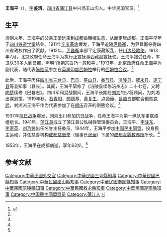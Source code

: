 '''王海平'''（{{bd|1890年||1953年|}}），[[表字|字]]'''鉴清'''，[[四川省|四川省]][[蒲江县|蒲江县]]中兴场王山沟人。中华民国官员。<ref name=pjsh>{{Cite web |url=http://lishizhimi.2008red.com/lishizhimi/article_147_8941_1.shtml |title=陈学林，王海平与西姆拉会议，蒲江史话，2010-09-29 |accessdate=2012-07-17 |archive-date=2016-03-04 |archive-url=https://web.archive.org/web/20160304094845/http://lishizhimi.2008red.com/lishizhimi/article_147_8941_1.shtml |dead-url=yes }}</ref>

==生平==
清朝末年，王海平的父亲王肇远来到[[成都|成都]]做鞋帽生意，从而定居成都。王海平早年于[[四川铁道学堂|四川铁道学堂]]结业。1911年[[辛亥革命|辛亥革命]]爆发，王海平追随[[尹昌衡|尹昌衡]]，为尹昌衡夺得四川省政权作出了贡献。1912年，[[尹昌衡|尹昌衡]]率部平定康藏叛乱，任[[川边经略使|川边经略使]]。1913年7月，北京政府任命王海平为执行正宣抚事西藏副宣抚使。王海平接受任命，率卫队30多人到[[昌都|昌都]]，声明“所抱宗旨乃一意和平 。”1913年，北京政府任命王海平为副代表，随代表[[陈贻范|陈贻范]]参加在[[英属印度|英属印度]][[西姆拉|西姆拉]]举行的[[西姆拉会议|西姆拉会议]]。<ref name=pjsh/>

此后，王海平历任[[四川省_(中華民國)|四川省]][[三台县|三台县]]、[[巴县_(北周)|巴县]]、[[巫山县|巫山县]]、[[奉节县|奉节县]]、[[涪陵县|涪陵县]]、[[叙永县|叙永县]]、[[遂宁县|遂宁县]]等县知事（县长）。其间，王海平纂修了《涪陵县续修涪州志》二十七卷，又聘[[向楚|向楚]]续修《巴县志》。四川军阀混战期间，王海平长期任[[刘湘|刘湘]]的少将顾问，为刘湘出谋划策。1919年秋，[[石青阳|石青阳]]、[[颜德基|颜德基]]、[[黄复生|黄复生]]、[[卢师谛|卢师谛]]、[[吕超|吕超]]五部联合倒[[熊克武|熊克武]]，刘湘派王海平作为代表参加了在[[顺庆|顺庆]]召开的倒熊会议。<ref name=pjsh/>

1937年[[抗日战争|抗日战争]]爆发，刘湘出川参加抗日战争，任命王海平为第一纵队军事联络组组长。1941年，[[蒲江县|蒲江县]]成立了蒲江县公私械弹管理委员会，王海平、[[李注东|李注东]]、[[李家英|李家英]]、[[刘乃铸|刘乃铸]]出任名誉主任委员。1944年，王海平参加[[中国民主同盟|中国民主同盟]]，投身民主运动，并任慈善机构[[成都慈惠堂|成都慈惠堂]]（理事长[[张澜|张澜]]）下属的[[成都女婴教养所|成都女婴教养所]]所长。<ref name=pjsh/>

1953年，王海平在成都病逝，享年63岁。<ref name=pjsh/>

==参考文献==
{{Reflist|2}}

{{DEFAULTSORT:Wang王}}
[[Category:中華民國外交官|Category:中華民國外交官]]
[[Category:中華民國三臺縣知事|Category:中華民國三臺縣知事]]
[[Category:中華民國巴縣知事|Category:中華民國巴縣知事]]
[[Category:中華民國巫山縣知事|Category:中華民國巫山縣知事]]
[[Category:中華民國奉節縣知事|Category:中華民國奉節縣知事]]
[[Category:中華民國涪陵縣知事|Category:中華民國涪陵縣知事]]
[[Category:中華民國敘永縣知事|Category:中華民國敘永縣知事]]
[[Category:中華民國遂寧縣知事|Category:中華民國遂寧縣知事]]
[[Category:中国民主同盟盟员|Category:中国民主同盟盟员]]
[[Category:蒲江人|Category:蒲江人]]
[[Category:王姓|H]]